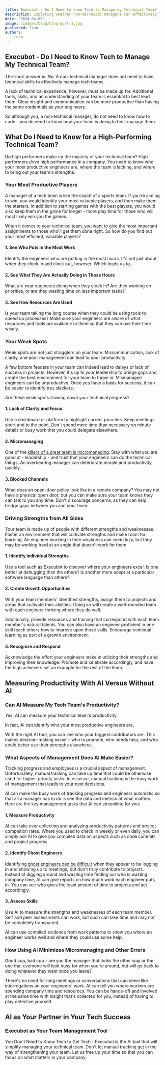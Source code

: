 ```yaml
---
title: Execubot - Do I Need to know Tech to Manage my Technical Team?
description: Exploring whether non-technical managers can effectively lead engineering teams and what skills they need to succeed.
date: "2024-04-09"
image: /images/blog/blog-post-1.jpg
published: true
authors:
  - repo
---
```


## Execubot - Do I Need to Know Tech to Manage My Technical Team?

The short answer is: *No.* A non-technical manager does not need to have technical skills to effectively manage tech teams.

A lack of technical experience, however, must be made up for. Additional tools, skills, and an understanding of your team is essential to best lead them. Clear insight and communication can be more productive than having the same credentials as your engineers.

So although you, a non-technical manager, do not need to know how to code - you do need to know how your team is doing to best manage them.

## What Do I Need to Know for a High-Performing Technical Team?

Do high performers make up the majority of your technical team? High performers *drive* high performance in a company. You need to know who your most productive engineers are, where the team is lacking, and where to bring out your team's strengths.

### Your Most Productive Players

A manager of a tech team is like the coach of a sports team. If you're aiming to win, you would identify your most valuable players, and then make them the starters. In addition to starting games with the best players, you would also keep them in the game for longer - more play time for those who will most likely win you the games.

When it comes to your technical team, you want to give the most important assignments to those who'll get them done right. So how do you find out your most efficient, valuable players?

#### 1. See Who Puts in the Most Work

Identify the engineers who are putting in the most hours. It's not just about when they clock in and clock out, however. Which leads us to…

#### 2. See What They Are Actually Doing in Those Hours

What are your engineers doing when they clock in? Are they working on priorities, or are they wasting time on less important tasks?

#### 3. See How Resources Are Used

Is your team taking the long course when they could be using tools to speed up processes? Make sure your engineers are aware of what resources and tools are available to them so that they can use their time wisely.

### Your Weak Spots

Weak spots are not just stragglers on your team. Miscommunication, lack of clarity, and poor management can lead to poor productivity.

A few bottom feeders in your team can indeed lead to delays or lack of success in projects. However, it's up to *your* leadership to bridge gaps and create the best environment for your team to thrive in. Mismanaged engineers can be unproductive. Once you have a basis for success, it can be easier to identify true slackers.

Are these weak spots slowing down your technical progress?

#### 1. Lack of Clarity and Focus

Use a dashboard or platform to highlight current priorities. Keep meetings short and to the point. Don't spend more time than necessary on minute details or busy work that you could delegate elsewhere.

#### 2. Micromanaging

One of the <a href="https://talentbridge.com/blog/charlotte-micromanagement-productivity/" target="_blank" rel="noopener noreferrer" className="font-bold underline">killers of a great team is micromanaging</a>. Stay with what you are good at - leadership - and trust that your engineers can do the technical things. An overbearing manager can deteriorate morale and productivity quickly.

#### 3. Blocked Channels

What does an open-door policy look like in a remote company? You may not have a physical open door, but you can make sure your team knows they can talk to you any time. Don't discourage concerns, as they can help bridge gaps between you and your team.

### Driving Strengths from All Sides

Your team is made up of people with different strengths and weaknesses. Foster an environment that will cultivate strengths and make room for learning. An engineer working in their weakness can seem lazy, but they may be working hard at an angle that doesn't work for them.

#### 1. Identify Individual Strengths

Use a tool such as Execubot to discover where your engineers excel. Is one better at debugging than the others? Is another more adept at a particular software language than others?

#### 2. Create Growth Opportunities

With your team members' identified strengths, assign them to projects and areas that cultivate their abilities. Doing so will create a well-rounded team with each engineer thriving where they do well.

Additionally, provide resources and training that correspond with each team member's natural talents. You can also have an engineer proficient in one skill teach others how to improve upon those skills. Encourage continual learning as part of a growth environment.

#### 3. Recognize and Respond

Acknowledge the effort your engineers make in utilizing their strengths and improving their knowledge. Promote and celebrate accordingly, and have the high achievers set an example for the rest of the team.

## Measuring Productivity With AI Versus Without AI

### Can AI Measure My Tech Team's Productivity?

*Yes*, AI can measure your technical team's productivity.

In fact, AI can identify who your most productive engineers are.

With the right AI tool, you can see who your biggest contributors are. This makes decision-making easier - who to promote, who needs help, and who could better use their strengths elsewhere.

### What Aspects of Management Does AI Make Easier?

Tracking progress and employees is a crucial aspect of management. Unfortunately, manual tracking can take up time that could be otherwise used for higher-priority tasks. In essence, manual tracking is the busy work of management that leads to your next decisions.

AI can make the busy work of tracking progress and engineers automatic so that all a manager has to do is see the data and metrics of what matters. Here are the key management tasks that AI can streamline for you:

#### 1. Measure Productivity

AI can take over collecting and analyzing productivity patterns and project completion rates. Where you used to check in weekly or even daily, you can simply ask AI to give you compiled data on aspects such as code commits and project progress.

#### 2. Identify Ghost Engineers

Identifying <a href="https://x.com/yegordb/status/1859290734257635439" target="_blank" rel="noopener noreferrer" className="font-bold underline">ghost engineers can be difficult</a> when they appear to be logging in and showing up to meetings, but don't truly contribute to projects. Instead of digging around and wasting time finding out who is wasting company time, AI can give reports on how much work each engineer puts in. You can see who gives the least amount of time to projects and act accordingly.

#### 3. Assess Skills

Use AI to measure the strengths and weaknesses of each team member. Self and peer assessments can work, but such can take time and may not be completely transparent.

AI can use compiled evidence from work patterns to show you where an engineer works well and where they could use some help.

### How Using AI Minimizes Micromanaging and Other Errors

Good cop, bad cop - are you the manager that looks the other way or the one that everyone will look busy for when you're around, but will go back to doing whatever they want once you leave?

There's no need for long meetings or conversations that can seem like interrogations on your engineers' work. AI can tell you where workers are spending company time and resources. You can be hands-off and involved at the same time with insight that's collected for you, instead of having to play detective yourself.

## AI as Your Partner in Your Tech Success

### Execubot as Your Team Management Tool

You Don't Need to Know Tech to Get Tech - Execubot is the AI tool that will simplify managing your technical team. Don't let manual tracking get in the way of strengthening your team. Let us free up your time so that you can focus on what matters in your company.
